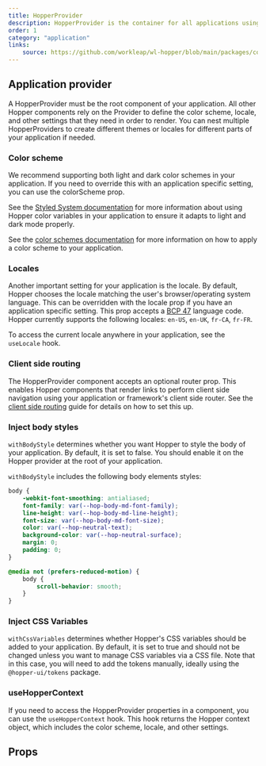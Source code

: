 ```yaml
---
title: HopperProvider
description: HopperProvider is the container for all applications using Hopper. It defines the color scheme, locale, and other application level settings. It is also used to dynamically inject CSS variables and body styles to your application.
order: 1
category: "application"
links:
    source: https://github.com/workleap/wl-hopper/blob/main/packages/components/src/hopper-provider/src/HopperProvider.tsx
---
```


<CodeOnlyExample src="hopper-provider/docs/hopper-provider/preview" />

## Application provider

A HopperProvider must be the root component of your application. All other Hopper components rely on the Provider to define the color scheme, locale, and other settings that they need in order to render.
You can nest multiple HopperProviders to create different themes or locales for different parts of your application if needed.

### Color scheme

We recommend supporting both light and dark color schemes in your application. If you need to override this with an application specific setting, you can use the colorScheme prop.

<CodeOnlyExample src="hopper-provider/docs/hopper-provider/color-scheme" />

See the [Styled System documentation](/styled-system/overview/introduction) for more information about using Hopper color variables in your application to ensure it adapts to light and dark mode properly.

See the [color schemes documentation](./color-schemes) for more information on how to apply a color scheme to your application.

### Locales

Another important setting for your application is the locale. By default, Hopper chooses the locale matching the user's browser/operating system language. This can be overridden with the locale prop if you have an application specific setting. This prop accepts a [BCP 47](https://www.ietf.org/rfc/bcp/bcp47.txt) language code.
Hopper currently supports the following locales: `en-US`, `en-UK`, `fr-CA`, `fr-FR`.

<CodeOnlyExample src="hopper-provider/docs/hopper-provider/locale" />

To access the current locale anywhere in your application, see the `useLocale` hook.

### Client side routing

The HopperProvider component accepts an optional router prop. This enables Hopper components that render links to perform client side navigation using your application or framework's client side router. See the [client side routing](./client-side-routing) guide for details on how to set this up.

<CodeOnlyExample src="hopper-provider/docs/hopper-provider/client-side-routing" />

### Inject body styles

`withBodyStyle` determines whether you want Hopper to style the body of your application. By default, it is set to false. You should enable it on the Hopper provider at the root of your application.

<CodeOnlyExample src="hopper-provider/docs/hopper-provider/inject-body-style" />


`withBodyStyle` includes the following body elements styles:

```css
body {
    -webkit-font-smoothing: antialiased;
    font-family: var(--hop-body-md-font-family);
    line-height: var(--hop-body-md-line-height);
    font-size: var(--hop-body-md-font-size);
    color: var(--hop-neutral-text);
    background-color: var(--hop-neutral-surface);
    margin: 0;
    padding: 0;
}

@media not (prefers-reduced-motion) {
    body {
        scroll-behavior: smooth;
    }
}
```

### Inject CSS Variables

`withCssVariables` determines whether Hopper's CSS variables should be added to your application. By default, it is set to true and should not be changed unless you want to manage CSS variables via a CSS file. Note that in this case, you will need to add the tokens manually, ideally using the `@hopper-ui/tokens` package.

<CodeOnlyExample src="hopper-provider/docs/hopper-provider/inject-css-var" />

### useHopperContext

If you need to access the HopperProvider properties in a component, you can use the `useHopperContext` hook. This hook returns the Hopper context object, which includes the color scheme, locale, and other settings.

## Props

<PropTable component="HopperProvider" />
